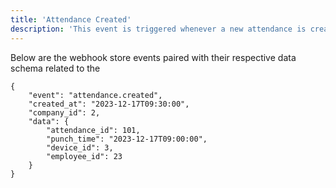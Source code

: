 ```yaml
---
title: 'Attendance Created'
description: 'This event is triggered whenever a new attendance is created in a company.'
---
```


Below are the webhook store events paired with their respective data schema related to the


```mdx Attendance Webhook Events Model
{
    "event": "attendance.created",
    "created_at": "2023-12-17T09:30:00", 
    "company_id": 2,
    "data": {
        "attendance_id": 101,
        "punch_time": "2023-12-17T09:00:00",
        "device_id": 3,
        "employee_id": 23
    }
}
```
